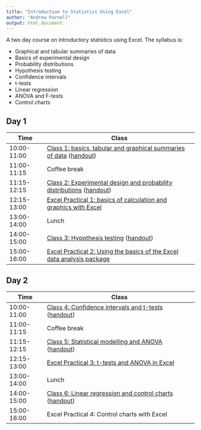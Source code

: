 ```yaml
---
title: "Introduction to Statistics Using Excel"
author: "Andrew Parnell"
output: html_document
---
```


A two day course on introductory statistics using Excel. The syllabus is:

- Graphical and tabular summaries of data
- Basics of experimental design
- Probability distributions
- Hypothesis testing
- Confidence intervals
- t-tests
- Linear regression
- ANOVA and F-tests
- Control charts

## Day 1

Time  | Class
------------- | ----------------------------------------------------
10:00-11:00 | [Class 1: basics, tabular and graphical summaries of data](https://rawgit.com/andrewcparnell/intro_stats_with_excel/master/class_notes/class_1_basics.pdf) ([handout](https://rawgit.com/andrewcparnell/intro_stats_with_excel/master/class_notes/class_1_basics_handout.pdf))
11:00-11:15 | Coffee break
11:15-12:15 | [Class 2: Experimental design and probability distributions](https://rawgit.com/andrewcparnell/intro_stats_with_excel/master/class_notes/class_2_exp_design_probability.pdf) ([handout](https://rawgit.com/andrewcparnell/intro_stats_with_excel/master/class_notes/class_2_exp_design_probability_handout.pdf))
12:15-13:00 | [Excel Practical 1: basics of calculation and graphics with Excel](https://rawgit.com/andrewcparnell/intro_stats_with_excel/master/practicals/practical_1_calculation_graphics.pdf) 
13:00-14:00 | Lunch 
14:00-15:00 | [Class 3: Hypothesis testing](https://rawgit.com/andrewcparnell/intro_stats_with_excel/master/class_notes/class_3_hypothesis_testing.pdf) ([handout](https://rawgit.com/andrewcparnell/intro_stats_with_excel/master/class_notes/class_3_hypothesis_testing_handout.pdf))
15:00-16:00 | [Excel Practical 2: Using the basics of the Excel data analysis package](https://rawgit.com/andrewcparnell/intro_stats_with_excel/master/practicals/practical_2_Excel_data_analysis.pdf) 

## Day 2

Time  | Class
------------- | ----------------------------------------------------
10:00-11:00 | [Class 4: Confidence intervals and t-tests](https://rawgit.com/andrewcparnell/intro_stats_with_excel/master/class_notes/class_4_confidence_intervals_t_tests.pdf) ([handout](https://rawgit.com/andrewcparnell/intro_stats_with_excel/master/class_notes/class_4_confidence_intervals_t_tests_handout.pdf))
11:00-11:15 | Coffee break
11:15-12:15 | [Class 5: Statistical modelling and ANOVA](https://rawgit.com/andrewcparnell/intro_stats_with_excel/master/class_notes/class_5_modelling_and_ANOVA.pdf) ([handout](https://rawgit.com/andrewcparnell/intro_stats_with_excel/master/class_notes/class_5_modelling_and_ANOVA_handout.pdf))
12:15-13:00 | [Excel Practical 3: t-tests and ANOVA in Excel](https://rawgit.com/andrewcparnell/intro_stats_with_excel/master/practicals/practical_1_calculation_graphics.pdf) 
13:00-14:00 | Lunch 
14:00-15:00 | [Class 6: Linear regression and control charts](https://rawgit.com/andrewcparnell/intro_stats_with_excel/master/class_notes/class_6_linear_regression_control_charts.pdf) ([handout](https://rawgit.com/andrewcparnell/intro_stats_with_excel/master/class_notes/class_6_linear_regression_control_charts_handout.pdf))
15:00-16:00 | Excel Practical 4: Control charts with Excel 


